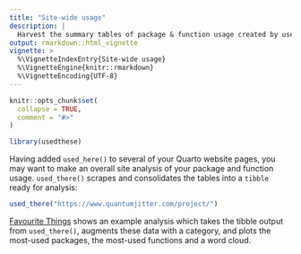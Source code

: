 ```yaml
---
title: "Site-wide usage"
description: | 
  Harvest the summary tables of package & function usage created by used_here() ready for site-wide analysis.
output: rmarkdown::html_vignette
vignette: >
  %\VignetteIndexEntry{Site-wide usage}
  %\VignetteEngine{knitr::rmarkdown}
  %\VignetteEncoding{UTF-8}
---
```


```r
knitr::opts_chunk$set(
  collapse = TRUE,
  comment = "#>"
)
```

```r
library(usedthese)
```

Having added `used_here()` to several of your Quarto website pages, you may want to make an overall site analysis of your package and function usage. `used_there()` scrapes and consolidates the tables into a `tibble` ready for analysis:

```r

used_there("https://www.quantumjitter.com/project/")
```

[Favourite Things](https://www.quantumjitter.com/project/box/) shows an example analysis which takes the tibble output from `used_there()`, augments these data with a category, and plots the most-used packages, the most-used functions and a word cloud.
